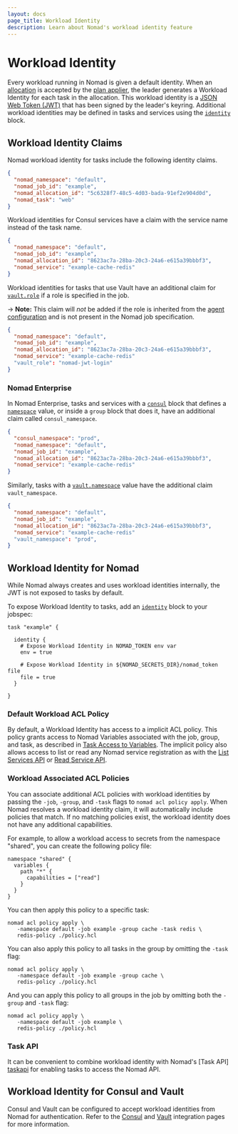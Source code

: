 ```yaml
---
layout: docs
page_title: Workload Identity
description: Learn about Nomad's workload identity feature
---
```


# Workload Identity

Every workload running in Nomad is given a default identity. When an
[allocation][] is accepted by the [plan applier][], the leader generates a
Workload Identity for each task in the allocation. This workload identity is a
[JSON Web Token (JWT)][] that has been signed by the leader's keyring.
Additional workload identities may be defined in tasks and services using the
[`identity`][identity-block] block.

## Workload Identity Claims

Nomad workload identity for tasks include the following identity claims.

```json
{
  "nomad_namespace": "default",
  "nomad_job_id": "example",
  "nomad_allocation_id": "5c6328f7-48c5-4d03-bada-91ef2e904d0d",
  "nomad_task": "web"
}
```

Workload identities for Consul services have a claim with the service name
instead of the task name.

```json
{
  "nomad_namespace": "default",
  "nomad_job_id": "example",
  "nomad_allocation_id": "8623ac7a-28ba-20c3-24a6-e615a39bbbf3",
  "nomad_service": "example-cache-redis"
}
```

Workload identities for tasks that use Vault have an additional claim for
[`vault.role`][jobspec_vault_role] if a role is specified in the job.

-> **Note:** This claim will *not* be added if the role is inherited from
the [agent configuration][vault_role_agent_config] and is not present
in the Nomad job specification.

```json
{
  "nomad_namespace": "default",
  "nomad_job_id": "example",
  "nomad_allocation_id": "8623ac7a-28ba-20c3-24a6-e615a39bbbf3",
  "nomad_service": "example-cache-redis"
  "vault_role": "nomad-jwt-login"
}
```

### Nomad Enterprise <EnterpriseAlert inline />

In Nomad Enterprise, tasks and services with a [`consul`][jobspec_consul] block
that defines a [`namespace`][jobspec_consul_ns] value, or inside a `group`
block that does it, have an additional claim called `consul_namespace`.

```json
{
  "consul_namespace": "prod",
  "nomad_namespace": "default",
  "nomad_job_id": "example",
  "nomad_allocation_id": "8623ac7a-28ba-20c3-24a6-e615a39bbbf3",
  "nomad_service": "example-cache-redis"
}
```

Similarly, tasks with a [`vault.namespace`][jobspec_vault_ns] value have the additional claim
`vault_namespace`.

```json
{
  "nomad_namespace": "default",
  "nomad_job_id": "example",
  "nomad_allocation_id": "8623ac7a-28ba-20c3-24a6-e615a39bbbf3",
  "nomad_service": "example-cache-redis"
  "vault_namespace": "prod",
}
```

## Workload Identity for Nomad

While Nomad always creates and uses workload identities internally, the JWT is
not exposed to tasks by default.

To expose Workload Identity to tasks, add an [`identity`][identity-block] block
to your jobspec:

```hcl
task "example" {

  identity {
    # Expose Workload Identity in NOMAD_TOKEN env var
    env = true

    # Expose Workload Identity in ${NOMAD_SECRETS_DIR}/nomad_token file
    file = true
  }

}
```

### Default Workload ACL Policy

By default, a Workload Identity has access to a implicit ACL policy. This policy
grants access to Nomad Variables associated with the job, group, and task, as
described in [Task Access to Variables][]. The implicit policy also allows
access to list or read any Nomad service registration as with the [List Services
API][] or [Read Service API][].

### Workload Associated ACL Policies

You can associate additional ACL policies with workload identities by passing
the `-job`, `-group`, and `-task` flags to `nomad acl policy apply`. When Nomad
resolves a workload identity claim, it will automatically include policies that
match. If no matching policies exist, the workload identity does not have any
additional capabilities.

For example, to allow a workload access to secrets from the namespace "shared",
you can create the following policy file:

```hcl
namespace "shared" {
  variables {
    path "*" {
      capabilities = ["read"]
    }
  }
}
```

You can then apply this policy to a specific task:

```shell-session
nomad acl policy apply \
   -namespace default -job example -group cache -task redis \
   redis-policy ./policy.hcl
```

You can also apply this policy to all tasks in the group by omitting the `-task`
flag:

```shell-session
nomad acl policy apply \
   -namespace default -job example -group cache \
   redis-policy ./policy.hcl
```

And you can apply this policy to all groups in the job by omitting both the
`-group` and `-task` flag:

```shell-session
nomad acl policy apply \
   -namespace default -job example \
   redis-policy ./policy.hcl
```

### Task API

It can be convenient to combine workload identity with Nomad's [Task API]
[taskapi] for  enabling tasks to access the Nomad API.

## Workload Identity for Consul and Vault

Consul and Vault can be configured to accept workload identities from Nomad for
authentication. Refer to the [Consul][consul_int] and [Vault][vault_int]
integration pages for more information.

[allocation]: /nomad/docs/concepts/architecture#allocation
[identity-block]: /nomad/docs/job-specification/identity
[jobspec_consul]: /nomad/docs/job-specification/consul
[jobspec_consul_ns]: /nomad/docs/job-specification/consul#namespace
[jobspec_vault_ns]: /nomad/docs/job-specification/vault#namespace
[jobspec_vault_role]: /nomad/docs/job-specification/vault#role
[vault_role_agent_config]: /nomad/docs/configuration/vault#create_from_role
[plan applier]: /nomad/docs/concepts/scheduling/scheduling
[JSON Web Token (JWT)]: https://datatracker.ietf.org/doc/html/rfc7519
[Task Access to Variables]: /nomad/docs/concepts/variables#task-access-to-variables
[List Services API]: /nomad/api-docs/services#list-services
[Read Service API]: /nomad/api-docs/services#read-service
[windows]: https://devblogs.microsoft.com/commandline/af_unix-comes-to-windows/
[taskapi]: /nomad/api-docs/task-api
[consul_int]: /nomad/docs/integrations/consul-integration
[vault_int]: /nomad/docs/integrations/vault-integration
